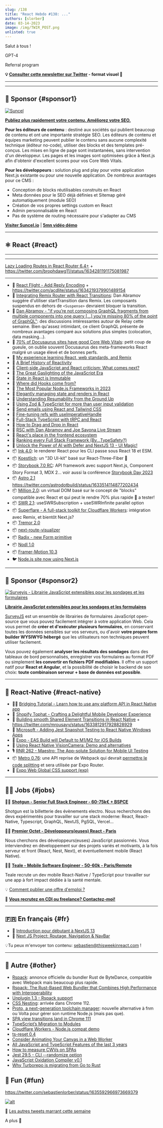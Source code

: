 ```yaml
---
slug: /138
title: "React Hebdo #138: ..."
authors: [slorber]
date: 03-14-2023
image: /img/TWIR_POST.png
unlisted: true
---
```


Salut à tous !

GPT-4

Referral program

<Todo />

<!-- truncate -->

**💡 [Consulter cette newsletter sur Twitter](https://slo.im/thread) - format visuel 🎨**

---


<Support />

---

## 💸 Sponsor {#sponsor1}

[![Suncel](/emails/issues/136/suncel.jpg)](https://suncel.io/)

**[Publiez plus rapidement votre contenu. Améliorez votre SEO.](https://suncel.io/)**

**Pour les éditeurs de contenu** : destiné aux sociétés qui publient beaucoup de contenu et ont une importante stratégie SEO. Les éditeurs de contenu et équipes marketing peuvent publier le contenu sans aucune complexité technique (éditeur no-code), utiliser des blocks et des templates pré-conçus. Les mises en ligne de page sont instantanées, sans intervention d'un développeur. Les pages et les images sont optimisées grâce à Next.js afin d'obtenir d'excellent scores pour vos Core Web Vitals.

**Pour les développeurs :** solution plug and play pour votre application Next.js existante ou pour une nouvelle application. De nombreux avantages pour ce CMS :

- Conception de blocks réutilisables construits en React
- Meta données pour le SEO déjà définies et Sitemap géré automatiquement (module SEO)
- Création de vos propres settings custom en React
- Admin personnalisable en React
- Pas de système de routing nécessaire pour s'adapter au CMS

**[Visiter Suncel.io](https://suncel.io/)** | **[5mn vidéo démo](https://www.youtube.com/watch?v=LUupLEZKp3w)**

---

## ⚛️ React {#react}

---

---

[Lazy Loading Routes in React Router 6.4+](https://remix.run/blog/lazy-loading-routes) + https://twitter.com/brophdawg11/status/1634281191175081987

---

- 👀 [React Flight - Add Reply Encoding](https://github.com/facebook/react/pull/26360) + https://twitter.com/acdlite/status/1634219379901489154
- 👀 [Integrating Remix Router with React Transitions](https://twitter.com/dan_abramov/status/1634300734094057472): Dan Abramov suggère d'utiliser startTransition dans Remix. Les composants suspendus en dehors de `<Suspense>` devraient bloquer la transition.
- 🧵 [Dan Abramov - "if you’re not composing GraphQL fragments from multiple components into one query \[...\] you’re missing 80% of the point of GraphQL"](https://twitter.com/dan_abramov/status/1634968234821844992): des discussions intéressantes autour de Relay cette semaine. Bien qu'assez intimidant, ce client GraphQL présente de nombreux avantages comparé aux solutions plus simples (colocation, data masking...).
- 🧵 [70% of Docusaurus sites have good Core Web Vitals](https://twitter.com/sebastienlorber/status/1635661211579580429): petit coup de gueule, on oublie souvent Docusaurus des meta-frameworks React malgré un usage élevé et de bonnes perfs.
- 📜 [My experience learning React, web standards, and Remix](https://andre-landgraf.dev/blog/2023-03-11_web_standards_and_react)
- 📜 [A Brief History of Reactivity](https://www.builder.io/blog/history-of-reactivity)
- 📜 [Client-side JavaScript and React criticism: What comes next?](https://molily.de/javascript-criticism/)
- 📜 [The Great Gaslighting of the JavaScript Era](https://www.spicyweb.dev/the-great-gaslighting-of-the-js-age/)
- 📜 [State in React is Immutable](https://reacttraining.com/blog/state-in-react-is-immutable)
- 📜 [Where did Hooks come from?](https://reacttraining.com/blog/where-did-hooks-come-from)
- 📜 [The Most Popular Node.js Frameworks in 2023](https://stackdiary.com/node-js-frameworks/)
- 📜 [Elegantly managing state and renders in React](https://remotion.com/blog/untangling-state-in-react)
- 📜 [Understanding Resumability from the Ground Up](https://www.builder.io/blog/resumability-from-ground-up)
- 📜 [Using Zod & TypeScript for more than user input validation](https://scastiel.dev/zod-typescript)
- 📜 [Send emails using React and Tailwind CSS](https://resend.com/blog/tailwind-with-react-email)
- 📜 [Fine-tuning refs with useImperativeHandle](https://prateeksurana.me/blog/fine-tuning-refs-with-useimperativehandle/)
- 📜 [Full-Stack TypeScript with tRPC and React](https://www.robinwieruch.de/react-trpc/)
- 📜 [How to Drag and Drop in React](https://www.robinwieruch.de/react-drag-and-drop/)
- 🎥 [RSC with Dan Abramov and Joe Savona Live Stream](https://kentcdodds.com/blog/rsc-with-dan-abramov-and-joe-savona-live-stream)
- 🎥 [React's place in the frontend ecosystem](https://www.youtube.com/watch?v=GHRkN_G5BMc)
- 🎥 [Ranking every Full Stack Framework (By...TypeSafety?)](https://www.youtube.com/watch?v=zADNdGVIPBY)
- 🎥 [Unlock the Power of AI with Defer and NextJS 13 - UI Magic!](https://www.youtube.com/watch?v=kHsTp2LENUI)
- 📦 [Ink 4.0](https://github.com/vadimdemedes/ink/releases/tag/v4.0.0): le renderer React pour les CLI passe sous React 18 et ESM.
- 📦 [Koestlich](https://twitter.com/coconut_xr/status/1633770307470098434): un "3D UI-kit" basé sur React-Three-Fiber 🤪
- 📦 [Storybook 7.0 RC](https://github.com/storybookjs/storybook/releases/tag/v7.0.0-rc.0): API framework avec support Next.js, Component Story Format 3, MDX 2... voir aussi la conférence [Storybook Day 2023](https://www.youtube.com/watch?v=P0hJm5v8TJw)
- 📦 [Astro 2.1](https://astro.build/blog/astro-210/) https://twitter.com/astrodotbuild/status/1633514114877202434
- 📦 [Million 2.0](https://twitter.com/aidenybai/status/1634060432372813829): un virtual DOM basé sur le concept de "blocks" compatible avec React et qui peut le rendre 70% plus rapide 🤔 a tester!
- 📦 [SWR 2.1](https://github.com/vercel/swr/releases/tag/v2.1.0): useSWRSubscription + useSWRInfinite parallel option
- 📦 [Superflare - A full-stack toolkit for Cloudflare Workers](https://superflare.dev/): intégration avec Remix, et bientôt Next.js?
- 📦 [Tremor 2.0](https://twitter.com/tremorlabs/status/1635064912153284609)
- 📦 [next-route-visualizer](https://github.com/DiiiaZoTe/next-route-visualizer)
- 📦 [Radix - new Form primitive](https://twitter.com/radix_ui/status/1633483912755261443)
- 📦 [Nodl 1.0](https://twitter.com/emilwidlund/status/1634804041397022720)
- 📦 [Framer-Motion 10.3](https://twitter.com/mattgperry/status/1635641473319280646)
- 🐦 [Node.js site now using Next.js](https://twitter.com/leeerob/status/1633595208448311296)

<SubscribeFormEmbed />

---

## 💸 Sponsor {#sponsor2}

[![Surveyjs - Librairie JavaScript extensibles pour les sondages et les formulaires](/emails/issues/136/surveyjs.jpg)](https://surveyjs.io/?utm_source=thisweekinreact&utm_medium=referral)

**[Librairie JavaScript extensibles pour les sondages et les formulaires](https://surveyjs.io/?utm_source=thisweekinreact&utm_medium=referral)**

[SurveyJS](https://surveyjs.io/form-library?utm_source=thisweekinreact&utm_medium=referral) est un ensemble de librairies de formulaires JavaScript open-source que vous pouvez facilement intégrer à votre application Web. Cela vous permet de **créer et d'exécuter plusieurs formulaires**, en conservant toutes les données sensibles sur vos serveurs, ou d'avoir **votre propre form builder WYSIWYG hébergé** que les utilisateurs non techniques peuvent utiliser facilement.

Vous pouvez également **analyser les résultats des sondages** dans des tableaux de bord personnalisés, enregistrer vos formulaires au format PDF ou simplement **les convertir en fichiers PDF modifiables**. Il offre un support natif pour **React et Angular**, et la possibilité de choisir le backend de son choix: **toute combinaison serveur + base de données est possible**.

---

## 📱 React-Native {#react-native}

- 🧑‍🎓 [Bridging Tutorial - Learn how to use any platform API in React Native app](https://mateusz1913.github.io/rnbridgingtutorial/)
- 📜 [Shopify Tophat - Crafting a Delightful Mobile Developer Experience](https://shopify.engineering/shopify-tophat-mobile-developer-testing)
- 📜 [Building smooth Shared Element Transitions in React Native](https://mrousavy.com/blog/Shared-Element-Transitions-in-React-Native) + https://twitter.com/mrousavy/status/1633812917928828929
- 📜 [Microsoft - Adding Jest Snapshot Testing to React Native Windows Apps](https://devblogs.microsoft.com/react-native/2023-03-02-adding-snapshot-testing-to-rnw-apps/)
- 📜 [Expo - EAS Build will Default to M1/M2 for iOS Builds](https://blog.expo.dev/eas-build-will-default-to-m1-m2-for-ios-builds-24208008a68d)
- 📜 [Using React Native VisionCamera: Demo and alternatives](https://blog.logrocket.com/react-native-visioncamera-demo-alternatives/)
- 🎙️ [RNR 262 - Maestro: The App-solute Solution for Mobile UI Testing](https://reactnativeradio.com/episodes/rnr-262-maestro-the-app-solute-solution-for-mobile-ui-testing)
- 📦 [Metro 0.76](https://github.com/facebook/metro/releases/tag/v0.76.0): une API reprise de Webpack qui devrait [permettre le code splitting](https://twitter.com/sebastienlorber/status/1635671177082417158) et sera utilisée par Expo Router.
- 👀 [Expo Web Global CSS support (exp)](https://twitter.com/Baconbrix/status/1633562265189326855)

---

## 🧑‍💻 Jobs {#jobs}

🧑‍💼 [**Shotgun - Senior Full Stack Engineer - 60-75k€ + BSPCE**](https://shotgun.teamtailor.com/jobs/1981578-senior-full-stack-engineer)

Shotgun est la billetterie des évènements electro. Nous recherchons des devs expérimentés pour travailler sur une stack moderne: React, React-Native, Typescript, GraphQL, NextJS, PgSQL, Vercel...

🧑‍💼 [**Premier Octet - Développeurs(euses) React - Paris**](https://www.premieroctet.com/jobs)

Nous cherchons des développeurs(euses) JavaScript passionnés. Vous interviendrez en développement sur des projets variés et motivants, à la fois serveur et front (React, Nest, Next), et éventuellement mobile (React Native).

🧑‍💼 [**Teale - Mobile Software Engineer - 50-60k - Paris/Remote**](https://sebastienlorber.mylittleteam.com/team/teale/55/719)

Teale recrute un dev mobile React-Native / TypeScript pour travailler sur une app à fort impact dédiée à la santé mentale.

💡 [Comment publier une offre d'emploi ?](https://thisweekinreact.com/fr/sponsor)

🏢 **[Vous recrutez en CDI ou freelance? Contactez-moi!](https://qq4ph6n1rk0.typeform.com/to/qjSZ38dQ#email={{subscriber.email_address}})**

---

## 🇫🇷 En français {#fr}

- 🎥 [Introduction pour débutant à NextJS 13](https://www.youtube.com/watch?v=MX11pscF8nc)
- 🎥 [Next JS Project: Routage, Navigation & NavBar](https://www.youtube.com/watch?v=eKRzywQCDaM)

💡Tu peux m'envoyer ton contenu: [sebastien@thisweekinreact.com](mailto:sebastien@thisweekinreact.com?subject=Contenu%20en%20fran%C3%A7ais) !

---

## 🔀 Autre {#other}

- [Rspack](https://www.rspack.dev/): annonce officielle du bundler Rust de ByteDance, compatible avec Webpack mais beaucoup plus rapide.
- [Rspack: The Rust-Based Web Bundler that Combines High Performance with Interoperability](https://valor-software.com/press-release/rs-pack-rust-based-web-bundler)
- [Unplugin 1.3 - Rspack support](https://twitter.com/antfu7/status/1634517321392726017)
- [CSS Nesting](https://developer.chrome.com/articles/css-nesting/): arrivée dans Chrome 112.
- [Proto, a next-generation toolchain manager](https://moonrepo.dev/blog/proto): nouvelle alternative à fnm ou Volta pour gérer son runtime Node.js (mais pas que).
- [SPA view transitions land in Chrome 111](https://developer.chrome.com/blog/spa-view-transitions-land/)
- [TypeScript’s Migration to Modules](https://devblogs.microsoft.com/typescript/typescripts-migration-to-modules/)
- [Cloudflare Workers - Node.js compat demo](https://twitter.com/jasnell/status/1633949738516230144)
- [ts-reset 0.4](https://twitter.com/mattpocockuk/status/1633525273860661257)
- [Consider Animating Your Canvas in a Web Worker](https://www.macarthur.me/posts/animate-canvas-in-a-worker)
- [All JavaScript and TypeScript Features of the last 3 years](https://betterprogramming.pub/all-javascript-and-typescript-features-of-the-last-3-years-629c57e73e42)
- [How to measure CWVs on SPAs](https://estelafranco.com/blog/spa-cwv/)
- [Jest 29.5 - CLI --randomize option](https://github.com/facebook/jest/releases/tag/v29.5.0)
- [JavaScript Oxidation Compiler v0.1](https://github.com/Boshen/oxc)
- [Why Turborepo is migrating from Go to Rust](https://vercel.com/blog/turborepo-migration-go-rust)

## 🤭 Fun {#fun}

https://twitter.com/sebastienlorber/status/1635592966973669379

[![alt](/emails/issues/122/meme.jpg)](https://twitter.com/todo)

🤣 [Les autres tweets marrant cette semaine](https://twitter.com/sebastienlorber/status/1635710256876777472)

A plus 👋
